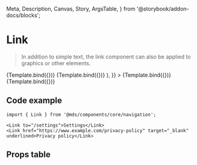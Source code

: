   Meta,
  Description,
  Canvas,
  Story,
  ArgsTable,
} from '@storybook/addon-docs/blocks';

<Meta title="Components/core/navigation/Link" component={Link} />

# Link

<Description of={Link} />

> In addition to simple text, the link component can also be applied to graphics or other elements.


<Canvas withToolbar>
  <Story
    name="Internal link"
    args={{
      to: '/settings',
      children: 'Settings',
      underlined: true,
    }}
  >
    {Template.bind({})}
  </Story>
  <Story
    name="External link"
    args={{
      href: 'https://www.example.com/privacy-policy',
      target: '_blank',
      children: 'Privacy policy',
      underlined: true,
    }}
  >
    {Template.bind({})}
  </Story>
  <Story
    name="Graphics"
    args={{
      to: '/openmoji',
      children: (
        <>
          <SparklesSVG style={{ height: '22rem' }} />
          <ShoppingCartSVG style={{ height: '22rem' }} />
          <SmilingFaceWithSunglassesSVG style={{ height: '22rem' }} />
        </>
      ),
    }}
  >
    {Template.bind({})}
  </Story>
  <Story
    name="Download link"
    args={{
      href: 'https://www.example.com/invoice.pdf',
      download: 'invoice.pdf',
      children: 'Download',
      underlined: true,
    }}
  >
    {Template.bind({})}
  </Story>
</Canvas>

## Code example

```tsx
import { Link } from '@mds/components/core/navigation';
```

```tsx
<Link to="/settings">Settings</Link>
<Link href="https://www.example.com/privacy-policy" target="_blank" underlined>Privacy policy</Link>
```

## Props table

<ArgsTable of={Link} />
